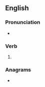 ==English==

===Pronunciation===
* {{IPA|/ˈbɹaɪnɪŋ/|lang=en}}

===Verb===
{{head|en|present participle}}

# {{present participle of|brine|lang=en|nocat=1}}

===Anagrams===
* {{anagrams|en|bring in|inbring}}